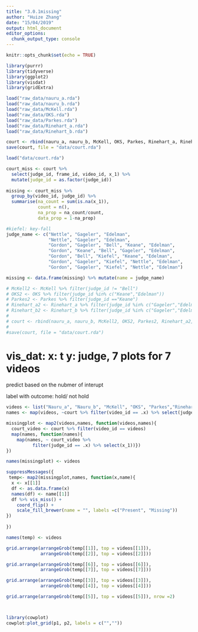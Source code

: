 ```yaml
---
title: "3.0.1missing"
author: "Huize Zhang"
date: "15/04/2019"
output: html_document
editor_options: 
  chunk_output_type: console
---
```


```r
knitr::opts_chunk$set(echo = TRUE)

library(purrr)
library(tidyverse)
library(ggplot2)
library(visdat)
library(gridExtra)
```


```r
load("raw_data/nauru_a.rda")
load("raw_data/nauru_b.rda")
load("raw_data/McKell.rda")
load("raw_data/OKS.rda")
load("raw_data/Parkes.rda")
load("raw_data/Rinehart_a.rda")
load("raw_data/Rinehart_b.rda")

court <- rbind(nauru_a, nauru_b, McKell, OKS, Parkes, Rinehart_a, Rinehart_b)
save(court, file = "data/court.rda")
```

```r
load("data/court.rda")

court_miss <- court %>% 
  select(judge_id, frame_id, video_id, x_1) %>% 
  mutate(judge_id = as.factor(judge_id))
  
missing <- court_miss %>% 
  group_by(video_id, judge_id) %>% 
  summarise(na_count = sum(is.na(x_1)), 
            count = n(),
            na_prop = na_count/count, 
            data_prop = 1-na_prop)

#kiefel: key-fall
judge_name <- c("Nettle", "Gageler", "Edelman", 
                "Nettle", "Gageler", "Edelman", 
                "Gordon", "Gageler", "Bell", "Keane", "Edelman",
                "Gordon", "Keane", "Bell", "Gageler", "Edelman",
                "Gordon", "Bell", "Kiefel", "Keane", "Edelman",
                "Gordon", "Gageler", "Kiefel", "Nettle", "Edelman",
                "Gordon", "Gageler", "Kiefel", "Nettle", "Edelman")

missing <- data.frame(missing) %>% mutate(name = judge_name)

# McKell2 <- McKell %>% filter(judge_id != "Bell")
# OKS2 <- OKS %>% filter(judge_id %in% c("Keane","Edelman"))
# Parkes2 <- Parkes %>% filter(judge_id =="Keane")
# Rinehart_a2 <- Rinehart_a %>% filter(judge_id %in% c("Gageler","Edelman"))
# Rinehart_b2 <- Rinehart_b %>% filter(judge_id %in% c("Gageler","Edelman"))
# 
# court <- rbind(nauru_a, nauru_b, McKell2, OKS2, Parkes2, Rinehart_a2, Rinehart_b2)  
#
#save(court, file = "data/court.rda")  


```


# vis_dat: x: t y: judge, 7 plots for 7 videos 
predict based on the nubmer of interupt

label with outcome: hold/ not hold

```r
videos <- list("Nauru_a", "Nauru_b", "McKell", "OKS", "Parkes","Rinehart_a", "Rinehart_b")
names <- map(videos, ~court %>% filter(video_id == .x) %>% select(judge_id) %>% unique())

missingplot <- map2(videos,names, function(videos,names){
  court_video <- court %>% filter(video_id == videos)
  map(names, function(names){
    map(names, ~ court_video %>% 
          filter(judge_id == .x) %>% select(x_1))})
})

names(missingplot) <- videos

suppressMessages({
 temp<- map2(missingplot,names, function(x,name){
  x <- x[[1]]
  df <- as.data.frame(x)
  names(df) <- name[[1]]
  df %>% vis_miss() + 
    coord_flip() + 
    scale_fill_brewer(name = "", labels =c("Present", "Missing"))
})
 
})

names(temp) <- videos

```
  
```r
grid.arrange(arrangeGrob(temp[[1]], top = videos[[1]]),
             arrangeGrob(temp[[2]], top = videos[[2]]))

grid.arrange(arrangeGrob(temp[[6]], top = videos[[6]]),
             arrangeGrob(temp[[7]], top = videos[[7]]))

grid.arrange(arrangeGrob(temp[[3]], top = videos[[3]]),
             arrangeGrob(temp[[4]], top = videos[[4]]))

grid.arrange(arrangeGrob(temp[[5]], top = videos[[5]]), nrow =2)



library(cowplot)
cowplot:plot_grid(p1, p2, labels = c("",""))
```


